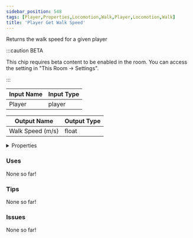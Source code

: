 ```yaml
---
sidebar_position: 548
tags: [Player,Properties,Locomotion,Walk,Player,Locomotion,Walk]
title: 'Player Get Walk Speed'
---
```


Returns the walk speed for a given player

:::caution BETA

This chip requires beta content to be enabled in the room. You can access the setting in "This Room -> Settings".

:::


<EsbSvg />

| Input Name | Input Type |
|-----------|-----------|
| Player | player |

| Output Name | Output Type |
|-----------|-----------|
| Walk Speed (m/s) | float |


<details>
  <summary>Properties</summary>
  <div>
    <div>
    <table>
      <thead>
        <tr>
          <th>Is beta required?</th>
          <th>✅</th>
        </tr>
        <tr>
          <th>Is this chip a trolling risk?</th>
          <th>❌</th>
        </tr>
        <tr>
          <th>Is this chip a role assignment risk?</th>
          <th>❌</th>
        </tr>
        <tr>
          <th>Chip UUID</th>
          <th>9decb308-a5c1-41d6-8d68-cfc96d894505</th>
        </tr>
      </thead>
    </table>
    </div>
  </div>
</details>

### Uses

None so far!

### Tips

None so far!

### Issues

None so far!